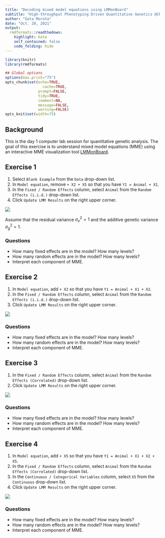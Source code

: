 ```yaml
---
title: "Decoding mixed model equations using LMMonBoard"
subtitle: "High-throughput Phenotyping Driven Quantitative Genetics @CMA-FCT-NOVA"
author: "Gota Morota"
date: "Oct. 20, 2021"
output:
  rmdformats::readthedown:
    highlight: kate
    self_contained: false
    code_folding: hide
---
```


```r
library(knitr)
library(rmdformats)

## Global options
options(max.print="75")
opts_chunk$set(echo=TRUE,
	             cache=TRUE,
               prompt=FALSE,
               tidy=TRUE,
               comment=NA,
               message=FALSE,
               warning=FALSE)
opts_knit$set(width=75)
```

## Background
This is the day 1 computer lab session for quantitative genetic analysis. The goal of this exercise is to understand mixed model equations (MME) using an interactive MME visualization tool  [LMMonBoard](https://lmmonboard.ucdavis.edu/myapp).


## Exercise 1
1. Select `Blank Example` from the `Data` drop-down list. 
2. In `Model equation`, remove `+ X2 + X5` so that you have `Y1 = Animal + X1`.
3. In the `Fixed / Random Effects` column, select `Animal` from the `Random Effects (i.i.d.)` drop-down list. 
4. Click `Update LMM Results` on the right upper corner. 

![](ex1.png)

Assume that the residual variance $\sigma^2_e = 1$  and the additive genetic variance $\sigma^2_g = 1$. 

### Questions

- How many fixed effects are in the model? How many levels?
- How many random effects are in the model? How many levels?
- Interpret each component of MME. 




## Exercise 2
1. In `Model equation`, add `+ X2` so that you have `Y1 = Animal + X1 + X2`.
2. In the `Fixed / Random Effects` column, select `Animal` from the `Random Effects (i.i.d.)` drop-down list. 
3. Click `Update LMM Results` on the right upper corner. 

![](ex2.png)

### Questions

- How many fixed effects are in the model? How many levels?
- How many random effects are in the model? How many levels?
- Interpret each component of MME. 



## Exercise 3
1. In the `Fixed / Random Effects` column, select `Animal` from the `Random Effects (Correlated)` drop-down list. 
2. Click `Update LMM Results` on the right upper corner. 

![](ex3.png)

### Questions

- How many fixed effects are in the model? How many levels?
- How many random effects are in the model? How many levels?
- Interpret each component of MME. 


## Exercise 4
1. In `Model equation`, add `+ X5` so that you have `Y1 = Animal + X1 + X2 + X5`.
1. In the `Fixed / Random Effects` column, select `Animal` from the `Random Effects (Correlated)` drop-down list. 
1. In the `Continuous / Categorical Variables` column, select `X5` from the `Continuous` drop-down list. 
2. Click `Update LMM Results` on the right upper corner. 

![](ex4.png)

### Questions

- How many fixed effects are in the model? How many levels?
- How many random effects are in the model? How many levels?
- Interpret each component of MME. 




